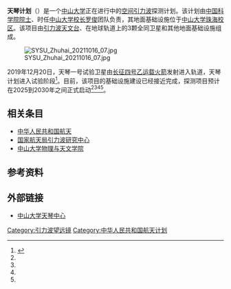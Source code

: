 {{Infobox telescope}}
'''天琴计划'''（{{lang|en|TianQin Project}}）是一个[[中山大学|中山大学]]正在进行中的[[空间|空间]][[引力波|引力波]]探测计划。该计划由[[中国科学院院士|中国科学院院士]]、时任[[中山大学校长|中山大学校长]][[罗俊_(物理学家)|罗俊]]团队负责，其地面基础设施位于[[中山大学珠海校区|中山大学珠海校区]]。该项目由[[引力波探测器|引力波天文台]]、在地球轨道上的3颗全同卫星和其他地面基础设施组成。

[[File:SYSU_Zhuhai_20211016_07.jpg|thumb]]

2019年12月20日，天琴一号试验卫星由[[长征四号乙运载火箭|长征四号乙运载火箭]]发射进入轨道，天琴计划进入试验阶段<ref>{{cite web|url=http://www.chinanews.com/gn/2019/12-20/9038964.shtml|title=一箭九星 中国成功发射中巴地球资源卫星04A星等9颗卫星|work=中国新闻网|date=2019-12-20|accessdate=2019-12-20|archive-date=2019-12-20|archive-url=https://web.archive.org/web/20191220043732/http://www.chinanews.com/gn/2019/12-20/9038964.shtml|dead-url=no}}</ref>。目前，该项目的基础设施建设已经接近完成，探测项目预计在2025到2030年之间正式启动<ref name="arXiv:1512.02076" /><ref name="arXiv:1510.04754" /><ref name="Hsien-Chi_2015" /><ref name="Lue_2015" />。

==相关条目==
*[[中华人民共和国航天|中华人民共和国航天]]
*[[国家航天局引力波研究中心|国家航天局引力波研究中心]]
*[[中山大学物理与天文学院|中山大学物理与天文学院]]

== 参考资料 ==
{{Reflist|refs=

<ref name="arXiv:1512.02076">{{cite journal |title= TianQin: a space-borne gravitational wave detector |author= Jun Luo |displayauthors= et al. |arxiv= 1512.02076 | journal=Classical and Quantum Gravity | volume=33 | issue=3 | page=035010 | year=2016}}</ref>

<ref name="arXiv:1510.04754">{{cite conference |title= Fundamentals of the TianQin mission |author= Jianwei Mei, Chenggang Shao, Yan Wang |conference= XIIth International Conference on Gravitation, Astrophysics and Cosmology, PFUR, Moscow, Russia, 2015-07 |date= 2015 |conference-url= http://rgs.vniims.ru/icgac12.htm |arxiv= 1510.04754 |access-date= 2016-02-16 |archive-date= 2018-04-11 |archive-url= https://web.archive.org/web/20180411081325/http://rgs.vniims.ru/icgac12.htm |dead-url= yes }} proceedings not yet published as of 2015-12.</ref>

<ref name="Hsien-Chi_2015">{{cite conference |author= Hsien-Chi Yeh. |title= Current progress of developing inter-satellite laser interferometry for TIANQIN missions |conference= XIIth International Conference on Gravitation, Astrophysics and Cosmology, PFUR, Moscow, Russia, 2015-07 |date= 2015 |conference-url= http://rgs.vniims.ru/icgac12.htm |access-date= 2016-02-16 |archive-date= 2018-04-11 |archive-url= https://web.archive.org/web/20180411081325/http://rgs.vniims.ru/icgac12.htm |dead-url= yes }} proceedings not yet published as of 2015-12.</ref>

<ref name="Lue_2015">{{cite conference |author= J. Luo, J. Mei, H.-C. Yeh, C. Shao, M.V. Sazhin, V. Milyukov. |title= TIANQIN mission concept |conference= XIIth International Conference on Gravitation, Astrophysics and Cosmology, PFUR, Moscow, Russia, 2015-07 |date= 2015 |conference-url= http://rgs.vniims.ru/icgac12.htm |access-date= 2016-02-16 |archive-date= 2018-04-11 |archive-url= https://web.archive.org/web/20180411081325/http://rgs.vniims.ru/icgac12.htm |dead-url= yes }} proceedings not yet published as of 2015-12.</ref>

}}

==外部链接==
* [http://tianqin.sysu.edu.cn/ 中山大学天琴中心] {{Wayback|url=http://tianqin.sysu.edu.cn/ |date=20211224110445 }}

{{引力波}}
{{中山大学}}

[[Category:引力波望远镜|Category:引力波望远镜]]
[[Category:中华人民共和国航天计划|Category:中华人民共和国航天计划]]